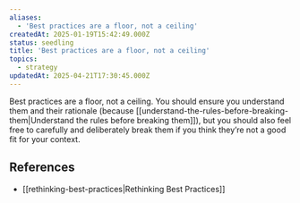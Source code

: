 ```yaml
---
aliases:
  - 'Best practices are a floor, not a ceiling'
createdAt: 2025-01-19T15:42:49.000Z
status: seedling
title: 'Best practices are a floor, not a ceiling'
topics:
  - strategy
updatedAt: 2025-04-21T17:30:45.000Z
---
```

Best practices are a floor, not a ceiling. You should ensure you understand them and their rationale (because [[understand-the-rules-before-breaking-them|Understand the rules before breaking them]]), but you should also feel free to carefully and deliberately break them if you think they’re not a good fit for your context.

## References

- [[rethinking-best-practices|Rethinking Best Practices]]

